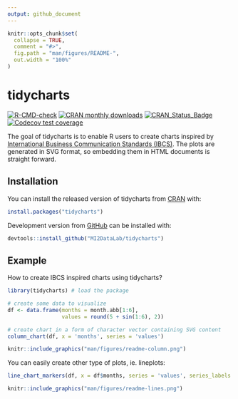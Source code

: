 ```yaml
---
output: github_document
---
```


<!-- README.md is generated from README.Rmd. Please edit that file -->

```r
knitr::opts_chunk$set(
  collapse = TRUE,
  comment = "#>",
  fig.path = "man/figures/README-",
  out.width = "100%"
)
```

# tidycharts

<!-- badges: start -->
[![R-CMD-check](https://github.com/MI2DataLab/tidycharts/workflows/R-CMD-check/badge.svg)](https://github.com/MI2DataLab/tidycharts/actions)
[![CRAN monthly downloads](https://cranlogs.r-pkg.org/badges/tidycharts)](https://cran.r-project.org/package=tidycharts)
[![CRAN_Status_Badge](http://www.r-pkg.org/badges/version/tidycharts)](https://cran.r-project.org/package=tidycharts)
[![Codecov test coverage](https://codecov.io/gh/SawickiBartosz/tidycharts/branch/main/graph/badge.svg)](https://codecov.io/gh/SawickiBartosz/tidycharts?branch=main)
<!-- badges: end -->



The goal of tidycharts is to enable R users to create charts inspired by [International Business Communication Standards (IBCS)](https://www.ibcs.com/). The plots are generated in SVG format, so embedding them in HTML documents is straight forward. 

## Installation

You can install the released version of tidycharts from [CRAN](https://CRAN.R-project.org) with:

``` r
install.packages("tidycharts")
```

Development version from [GitHub](https://github.com/) can be installed with:

``` r
devtools::install_github("MI2DataLab/tidycharts")
```

## Example

How to create IBCS inspired charts using tidycharts? 

```r
library(tidycharts) # load the package

# create some data to visualize
df <- data.frame(months = month.abb[1:6],
                 values = round(5 + sin(1:6), 2))

# create chart in a form of character vector containing SVG content
column_chart(df, x = 'months', series = 'values')
```
```r
knitr::include_graphics("man/figures/readme-column.png")
```

You can easily create other type of plots, ie. lineplots:

```r
line_chart_markers(df, x = df$months, series = 'values', series_labels = 'values')
```

```r
knitr::include_graphics("man/figures/readme-lines.png")
```
